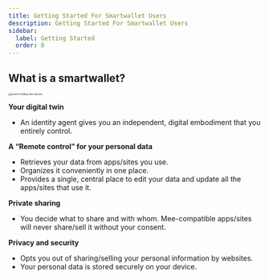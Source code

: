 ```yaml
---
title: Getting Started For Smartwallet Users
description: Getting Started For Smartwallet Users
sidebar:
  label: Getting Started
  order: 0
---
```


## What is a smartwallet?

<img src="../../images/person-holding-mee-iphone.png" alt="person-holding-mee-iphone" style="zoom:33%;" />

**Your digital twin**

- An identity agent gives you an independent, digital embodiment that you entirely control.

**A “Remote control” for your personal data**

- Retrieves your data from apps/sites you use.
- Organizes it conveniently in one place.
- Provides a single, central place to edit your data and update all the apps/sites that use it.

**Private sharing**

- You decide what to share and with whom. Mee-compatible apps/sites will never share/sell it without your consent.

**Privacy and security**

- Opts you out of sharing/selling your personal information by websites.
- Your personal data is stored securely on your device. 